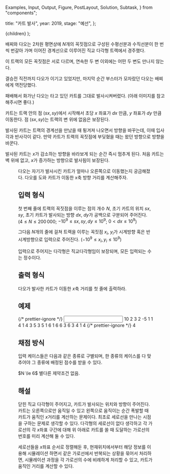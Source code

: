   Examples,
  Input,
  Output,
  Figure,
  PostLayout,
  Solution,
  Subtask,
} from "components";

  title: "카트 발사",
  year: 2019,
  stage: "예선",
};

  <PostLayout meta={meta}>{children}</PostLayout>
);

배찌와 다오는 $2$차원 평면상에 $N$개의 꼭짓점으로 구성된 수평선분과 수직선분이 한 번씩 번갈아 가며 이어진 경계선으로 이루어진 직교 다각형 트랙에서 경주했다.

이 트랙의 모든 꼭짓점은 서로 다르며, 연속한 두 변 이외에는 어떤 두 변도 만나지 않는다.

결승전 직전까지 다오가 이기고 있었지만, 마지막 순간 부스터가 모자랐던 다오는 배찌에게 역전당했다.

패배해서 화가난 다오는 타고 있던 카트를 그대로 발사시켜버렸다. (아래 이미지를 참고해주시면 좋다.)

카트는 트랙 안의 점 $(\mathit{sx}, \mathit{sy})$에서 시작해서 초당 $x$ 좌표가 $\mathit{dx}$ 만큼, $y$ 좌표가 $\mathit{dy}$ 만큼 이동한다. 점 $(\mathit{sx}, \mathit{sy})$는 트랙의 변 위에 없음은 보장된다.

발사된 카트는 트랙의 경계선을 만났을 때 튕겨져 나오면서 방향을 바꾸는데, 이때 입사각과 반사각이 같다. 만약 카트가 트랙의 꼭짓점에 부딪혔을 때는 왔던 방향으로 방향을 바꾼다.

발사된 카트는 $x$가 감소하는 방향을 바라보게 되는 순간 즉시 멈추게 된다. 처음 카트는 벽 위에 없고, $x$가 증가하는 방향으로 발사됨이 보장된다.

<Figure src="/2019/kart_shoot.png" alt="" />

다오는 자기가 발사시킨 카트가 얼마나 오른쪽으로 이동했는지 궁금해졌다. 다오를 도와 카트가 이동한 x축 방향 거리를 계산해주자.

## 입력 형식

첫 번째 줄에 트랙의 꼭짓점을 이루는 점의 개수 $N$, 초기 카트의 위치 $\mathit{sx}$, $\mathit{sy}$, 초기 카트가 발사되는 방향 $\mathit{dx}$, $\mathit{dy}$가 공백으로 구분되어 주어진다. ($4 \le N \le 200\,000$; $-10^9 \le \mathit{sx}, \mathit{sy}, \mathit{dy} \le 10^9$; $0 < \mathit{dx} \le 10^9$)

그다음 $N$개의 줄에 걸쳐 트랙을 이루는 꼭짓점 $x_i$, $y_i$가 시계방향 혹은 반시계방향으로 입력으로 주어진다. ($-10^9 \le x_i, y_i \le 10^9$)

입력으로 주어지는 다각형은 직교다각형임이 보장되며, 모든 입력되는 수는 정수이다.

## 출력 형식

다오가 발사한 카트가 이동한 $x$축 거리를 첫 줄에 출력하라.

## 예제

<Examples>
  {/* prettier-ignore */}
  <Input>
    10 2 3 2 -5
    1 1
    4 1
    4 3
    5 3
    5 1
    6 1
    6 6
    3 6
    3 4
    1 4
  </Input>
  {/* prettier-ignore */}
  <Output>
    4
  </Output>
</Examples>

## 채점 방식

입력 케이스들은 다음과 같은 종류로 구별되며, 한 종류의 케이스를 다 맞추어야 그 종류에 배정된 점수를 받을 수 있다.

<Subtask index={1} score={21}>
  $N \le 6$
</Subtask>
<Subtask index={2} score={79}>
  별다른 제약조건 없음.
</Subtask>

## 해설

<Solution>
  
  닫힌 직교 다각형이 주어지고, 카트가 발사되는 위치와 방향이 주어진다. 카트는
  오른쪽으로만 움직일 수 있고 왼쪽으로 움직이는 순간 폭발할 때 카트가 움직인
  $x$거리를 계산하는 문제이다. 최초로 세로선을 만나는 시점을 구하는 문제로 생각할
  수 있다. 다각형의 세로선이 없다 생각하고 각 가로선의 각 $x$좌표 구간에 대해 위
  아래로 카트를 쏠 때 도달하는 가로선의 번호를 미리 계산해 둘 수 있다.

세로선들을 $x$좌표 순서로 정렬해둔 후, 현재위치에서부터 해당 정보를 이용해
시뮬레이션 하면서 같은 가로선에서 반복되는 상황을 묶어서 처리하면, 시뮬레이션
과정을 각 가로선의 수에 비례하게 처리할 수 있고, 카트가 움직인 거리를 계산할
수 있다.

</Solution>
